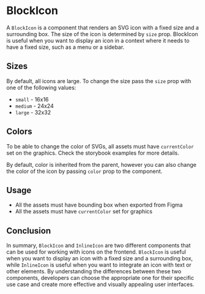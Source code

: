 
<Meta title="UI/Icons/BlockIcon/Docs" />

# BlockIcon

A `BlockIcon` is a component that renders an SVG icon with a fixed size and a surrounding box. The size of the icon is determined by `size` prop.
BlockIcon is useful when you want to display an icon in a context where it needs to have a fixed size, such as a menu or a sidebar.

## Sizes

By default, all icons are large. To change the size pass the `size` prop with one of the following values:

- `small` - 16x16
- `medium` - 24x24
- `large` - 32x32

## Colors

To be able to change the color of SVGs, all assets must have `currentColor` set on the graphics.
Check the storybook examples for more details.

By default, color is inherited from the parent, however you can also change the color of the icon by passing `color` prop to the component.

## Usage

- All the assets must have bounding box when exported from Figma
- All the assets must have `currentColor` set for graphics

## Conclusion

In summary, `BlockIcon` and `InlineIcon` are two different components that can be used for working with icons on the frontend.
`BlockIcon` is useful when you want to display an icon with a fixed size and a surrounding box, while `InlineIcon` is useful when you want to integrate an icon with text or other elements.
By understanding the differences between these two components, developers can choose the appropriate one for their specific use case and create more effective and visually appealing user interfaces.
